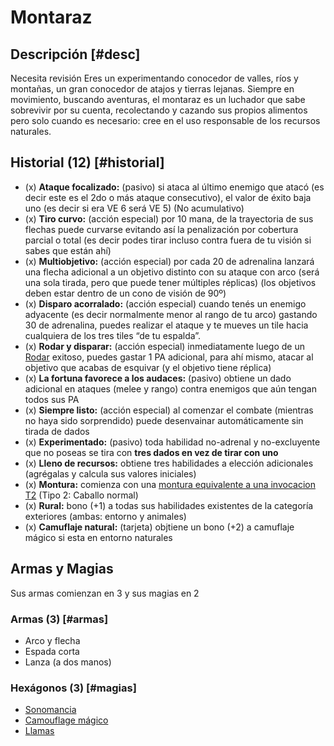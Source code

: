 
# Montaraz

<Bleed>
  <Screenshot src={archerPic} alt="placeholder" full />
</Bleed>

## Descripción [#desc]

<Callout type="warning" emoji="🔎">
  Necesita revisión
</Callout>
Eres un experimentando conocedor de valles, ríos y montañas, un gran conocedor de atajos y tierras lejanas. 
Siempre en movimiento, buscando aventuras, el montaraz es un luchador que sabe sobrevivir por su cuenta,
recolectando y cazando sus propios alimentos pero solo cuando es necesario: cree en el uso responsable 
de los recursos naturales.

## Historial (12) [#historial]

- (x) **Ataque focalizado:** (pasivo) si ataca al último enemigo que atacó (es decir este es el 2do o más ataque consecutivo), el valor de éxito baja uno (es decir si era VE 6 será VE 5) (No acumulativo)
- (x) **Tiro curvo:** (acción especial) por 10 mana, de la trayectoria de sus flechas puede curvarse evitando así la penalización por cobertura parcial o total (es decir podes tirar incluso contra fuera de tu visión si sabes que están ahí)
- (x) **Multiobjetivo:** (acción especial) por cada 20 de adrenalina lanzará una flecha adicional a un objetivo distinto con su ataque con arco (será una sola tirada, pero que puede tener múltiples réplicas) (los objetivos deben estar dentro de un cono de visión de 90º)
- (x) **Disparo acorralado:** (acción especial) cuando tenés un enemigo adyacente (es decir normalmente menor al rango de tu arco) gastando 30 de adrenalina, puedes realizar el ataque y te mueves un tile hacia cualquiera de los tres tiles “de tu espalda”.
- (x) **Rodar y disparar:** (acción especial) inmediatamente luego de un [Rodar](/docs/ruling-combat/05#5-5) exitoso, puedes gastar 1 PA adicional, para ahí mismo, atacar al objetivo que acabas de esquivar (y el objetivo tiene réplica)
- (x) **La fortuna favorece a los audaces:** (pasivo) obtiene un dado adicional en ataques (melee y rango) contra enemigos que aún tengan todos sus PA
- (x) **Siempre listo:** (acción especial) al comenzar el combate (mientras no haya sido sorprendido) puede desenvainar automáticamente sin tirada de dados
- (x) **Experimentado:** (pasivo) toda habilidad no-adrenal y no-excluyente que no poseas se tira con **tres dados en vez de tirar con uno**
- (x) **Lleno de recursos:** obtiene tres habilidades a elección adicionales (agrégalas y calcula sus valores iniciales)
- (x) **Montura:** comienza con una [montura equivalente a una invocacion T2](/docs/list-annex/invocation#mount) (Tipo 2: Caballo normal)
- (x) **Rural:** bono (+1) a todas sus habilidades existentes de la categoría exteriores (ambas: entorno y animales)
- (x) **Camuflaje natural:** (tarjeta) objtiene un bono (+2) a camuflaje mágico si esta en entorno naturales

## Armas y Magias
Sus armas comienzan en 3 y sus magias en 2

### Armas (3) [#armas]

- Arco y flecha
- Espada corta
- Lanza (a dos manos)

### Hexágonos (3) [#magias]

- [Sonomancia](/docs/list-hexagons/e02)
- [Camouflage mágico](/docs/list-hexagons/e07L1)
- [Llamas](/docs/list-hexagons/e01L1)
